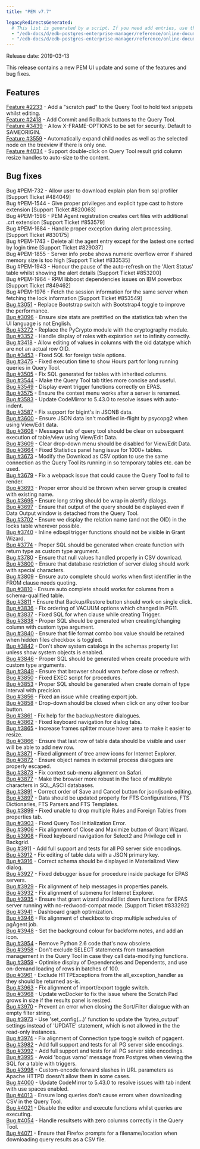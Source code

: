 ```yaml
---
title: "PEM v7.7"

legacyRedirectsGenerated:
  # This list is generated by a script. If you need add entries, use the `legacyRedirects` key.
  - "/edb-docs/d/edb-postgres-enterprise-manager/reference/online-documentation/8.0/pem_release_notes_7_7.html"
  - "/edb-docs/d/edb-postgres-enterprise-manager/reference/online-documentation/latest/pem_release_notes_7_7.html"
---
```


Release date: 2019-03-13

This release contains a new PEM UI update and some of the features and bug fixes.

## Features

[Feature #2233](https://redmine.postgresql.org/issues/2233) - Add a "scratch pad" to the Query Tool to hold text snippets whilst editing.  
[Feature #2418](https://redmine.postgresql.org/issues/2418) - Add Commit and Rollback buttons to the Query Tool.  
[Feature #3439](https://redmine.postgresql.org/issues/3439) - Allow X-FRAME-OPTIONS to be set for security. Default to SAMEORIGIN.  
[Feature #3559](https://redmine.postgresql.org/issues/3559) - Automatically expand child nodes as well as the selected node on the treeview if there is only one.  
[Feature #4034](https://redmine.postgresql.org/issues/4034) - Support double-click on Query Tool result grid column resize handles to auto-size to the content.

## Bug fixes

Bug #PEM-732 - Allow user to download explain plan from sql profiler \[Support Ticket #484049]  
Bug #PEM-1544 - Give proper privileges and explicit type cast to hstore extension \[Support Ticket #820063]  
Bug #PEM-1596 - PEM Agent registration creates cert files with additional .crt extension \[Support Ticket #853579]  
Bug #PEM-1684 - Handle proper exception during alert processing. \[Support Ticket #830175]  
Bug #PEM-1743 - Delete all the agent entry except for the lastest one sorted by login time \[Support Ticket #829037]  
Bug #PEM-1855 - Server info probe shows numeric overflow error if shared memory size is too high \[Support Ticket #833535]  
Bug #PEM-1943 - Honour the pause of the auto-refresh on the 'Alert Status' table whilst showing the alert details \[Support Ticket #853200]  
Bug #PEM-1964 - RPM libboost dependencies issues on IBM powerbox \[Support Ticket #849462]  
Bug #PEM-1976 - Fetch the session information for the same server when fetching the lock information \[Support Ticket #853549]  
[Bug #3051](https://redmine.postgresql.org/issues/3051) - Replace Bootstrap switch with Bootstrap4 toggle to improve the performance.  
[Bug #3096](https://redmine.postgresql.org/issues/3096) - Ensure size stats are prettified on the statistics tab when the UI language is not English.  
[Bug #3272](https://redmine.postgresql.org/issues/3272) - Replace the PyCrypto module with the cryptography module.  
[Bug #3352](https://redmine.postgresql.org/issues/3352) - Handle display of roles with expiration set to infinity correctly.  
[Bug #3418](https://redmine.postgresql.org/issues/3418) - Allow editing of values in columns with the oid datatype which are not an actual row OID.  
[Bug #3453](https://redmine.postgresql.org/issues/3453) - Fixed SQL for foreign table options.  
[Bug #3475](https://redmine.postgresql.org/issues/3475) - Fixed execution time to show Hours part for long running queries in Query Tool.  
[Bug #3505](https://redmine.postgresql.org/issues/3505) - Fix SQL generated for tables with inherited columns.  
[Bug #3544](https://redmine.postgresql.org/issues/3544) - Make the Query Tool tab titles more concise and useful.  
[Bug #3549](https://redmine.postgresql.org/issues/3549) - Display event trigger functions correctly on EPAS.  
[Bug #3575](https://redmine.postgresql.org/issues/3575) - Ensure the context menu works after a server is renamed.  
[Bug #3583](https://redmine.postgresql.org/issues/3583) - Update CodeMirror to 5.43.0 to resolve issues with auto-indent.  
[Bug #3587](https://redmine.postgresql.org/issues/3587) - Fix support for bigint's in JSONB data.  
[Bug #3600](https://redmine.postgresql.org/issues/3600) - Ensure JSON data isn't modified in-flight by psycopg2 when using View/Edit data.  
[Bug #3608](https://redmine.postgresql.org/issues/3608) - Messages tab of query tool should be clear on subsequent execution of table/view using View/Edit Data.  
[Bug #3609](https://redmine.postgresql.org/issues/3609) - Clear drop-down menu should be disabled for View/Edit Data.  
[Bug #3664](https://redmine.postgresql.org/issues/3664) - Fixed Statistics panel hang issue for 1000+ tables.  
[Bug #3673](https://redmine.postgresql.org/issues/3673) - Modify the Download as CSV option to use the same connection as the Query Tool its running in so temporary tables etc. can be used.  
[Bug #3679](https://redmine.postgresql.org/issues/3679) - Fix a webpack issue that could cause the Query Tool to fail to render.  
[Bug #3693](https://redmine.postgresql.org/issues/3693) - Proper error should be thrown when server group is created with existing name.  
[Bug #3695](https://redmine.postgresql.org/issues/3695) - Ensure long string should be wrap in alertify dialogs.  
[Bug #3697](https://redmine.postgresql.org/issues/3697) - Ensure that output of the query should be displayed even if Data Output window is detached from the Query Tool.  
[Bug #3702](https://redmine.postgresql.org/issues/3702) - Ensure we display the relation name (and not the OID) in the locks table wherever possible.  
[Bug #3740](https://redmine.postgresql.org/issues/3740) - Inline edbspl trigger functions should not be visible in Grant Wizard.  
[Bug #3774](https://redmine.postgresql.org/issues/3774) - Proper SQL should be generated when create function with return type as custom type argument.  
[Bug #3780](https://redmine.postgresql.org/issues/3780) - Ensure that null values handled properly in CSV download.  
[Bug #3800](https://redmine.postgresql.org/issues/3800) - Ensure that database restriction of server dialog should work with special characters.  
[Bug #3809](https://redmine.postgresql.org/issues/3809) - Ensure auto complete should works when first identifier in the FROM clause needs quoting.  
[Bug #3810](https://redmine.postgresql.org/issues/3810) - Ensure auto complete should works for columns from a schema-qualified table.  
[Bug #3811](https://redmine.postgresql.org/issues/3811) - Ensure that Backup/Restore button should work on single click.  
[Bug #3836](https://redmine.postgresql.org/issues/3836) - Fix ordering of VACUUM options which changed in PG11.  
[Bug #3837](https://redmine.postgresql.org/issues/3837) - Fixed SQL for when clause while creating Trigger.  
[Bug #3838](https://redmine.postgresql.org/issues/3838) - Proper SQL should be generated when creating/changing column with custom type argument.  
[Bug #3840](https://redmine.postgresql.org/issues/3840) - Ensure that file format combo box value should be retained when hidden files checkbox is toggled.  
[Bug #3842](https://redmine.postgresql.org/issues/3842) - Don't show system catalogs in the schemas property list unless show system objects is enabled.  
[Bug #3846](https://redmine.postgresql.org/issues/3846) - Proper SQL should be generated when create procedure with custom type arguments.  
[Bug #3849](https://redmine.postgresql.org/issues/3849) - Ensure that browser should warn before close or refresh.  
[Bug #3850](https://redmine.postgresql.org/issues/3850) - Fixed EXEC script for procedures.  
[Bug #3853](https://redmine.postgresql.org/issues/3853) - Proper SQL should be generated when create domain of type interval with precision.  
[Bug #3856](https://redmine.postgresql.org/issues/3856) - Fixed an issue while creating export job.  
[Bug #3858](https://redmine.postgresql.org/issues/3858) - Drop-down should be closed when click on any other toolbar button.  
[Bug #3861](https://redmine.postgresql.org/issues/3861) - Fix help for the backup/restore dialogues.  
[Bug #3862](https://redmine.postgresql.org/issues/3862) - Fixed keyboard navigation for dialog tabs.  
[Bug #3865](https://redmine.postgresql.org/issues/3865) - Increase frames splitter mouse hover area to make it easier to resize.  
[Bug #3866](https://redmine.postgresql.org/issues/3866) - Ensure that last row of table data should be visible and user will be able to add new row.  
[Bug #3871](https://redmine.postgresql.org/issues/3871) - Fixed alignment of tree arrow icons for Internet Explorer.  
[Bug #3872](https://redmine.postgresql.org/issues/3872) - Ensure object names in external process dialogues are properly escaped.  
[Bug #3873](https://redmine.postgresql.org/issues/3873) - Fix context sub-menu alignment on Safari.  
[Bug #3877](https://redmine.postgresql.org/issues/3877) - Make the browser more robust in the face of multibyte characters in SQL_ASCII databases.  
[Bug #3891](https://redmine.postgresql.org/issues/3891) - Correct order of Save and Cancel button for json/jsonb editing.  
[Bug #3897](https://redmine.postgresql.org/issues/3897) - Data should be updated properly for FTS Configurations, FTS Dictionaries, FTS Parsers and FTS Templates.  
[Bug #3899](https://redmine.postgresql.org/issues/3899) - Fixed unable to drop multiple Rules and Foreign Tables from properties tab.  
[Bug #3903](https://redmine.postgresql.org/issues/3903) - Fixed Query Tool Initialization Error.  
[Bug #3906](https://redmine.postgresql.org/issues/3906) - Fix alignment of Close and Maximize button of Grant Wizard.  
[Bug #3908](https://redmine.postgresql.org/issues/3908) - Fixed keyboard navigation for Select2 and Privilege cell in Backgrid.  
[Bug #3911](https://redmine.postgresql.org/issues/3911) - Add full support and tests for all PG server side encodings.  
[Bug #3912](https://redmine.postgresql.org/issues/3912) - Fix editing of table data with a JSON primary key.  
[Bug #3916](https://redmine.postgresql.org/issues/3916) - Correct schema should be displayed in Materialized View dialog.  
[Bug #3927](https://redmine.postgresql.org/issues/3927) - Fixed debugger issue for procedure inside package for EPAS servers.  
[Bug #3929](https://redmine.postgresql.org/issues/3929) - Fix alignment of help messages in properties panels.  
[Bug #3932](https://redmine.postgresql.org/issues/3932) - Fix alignment of submenu for Internet Explorer.  
[Bug #3935](https://redmine.postgresql.org/issues/3935) - Ensure that grant wizard should list down functions for EPAS server running with no-redwood-compat mode. \[Support Ticket #833292]  
[Bug #3941](https://redmine.postgresql.org/issues/3941) - Dashboard graph optimization.  
[Bug #3946](https://redmine.postgresql.org/issues/3946) - Fix alignment of checkbox to drop multiple schedules of pgAgent job.  
[Bug #3948](https://redmine.postgresql.org/issues/3948) - Set the background colour for backform notes, and add an icon.  
[Bug #3954](https://redmine.postgresql.org/issues/3954) - Remove Python 2.6 code that's now obsolete.  
[Bug #3958](https://redmine.postgresql.org/issues/3958) - Don't exclude SELECT statements from transaction management in the Query Tool in case they call data-modifying functions.  
[Bug #3959](https://redmine.postgresql.org/issues/3959) - Optimise display of Dependencies and Dependents, and use on-demand loading of rows in batches of 100.  
[Bug #3961](https://redmine.postgresql.org/issues/3961) - Exclude HTTPExceptions from the all_exception_handler as they should be returned as-is.  
[Bug #3963](https://redmine.postgresql.org/issues/3963) - Fix alignment of import/export toggle switch.  
[Bug #3968](https://redmine.postgresql.org/issues/3968) - Update wcDocker to fix the issue where the Scratch Pad grows in size if the results panel is resized.  
[Bug #3970](https://redmine.postgresql.org/issues/3970) - Prevent an error when closing the Sort/Filter dialogue with an empty filter string.  
[Bug #3973](https://redmine.postgresql.org/issues/3973) - Use 'set_config(...)' function to update the 'bytea_output' settings instead of 'UPDATE' statement, which is not allowed in the the read-only instances.  
[Bug #3974](https://redmine.postgresql.org/issues/3974) - Fix alignment of Connection type toggle switch of pgagent.  
[Bug #3982](https://redmine.postgresql.org/issues/3982) - Add full support and tests for all PG server side encodings.  
[Bug #3992](https://redmine.postgresql.org/issues/3992) - Add full support and tests for all PG server side encodings.  
[Bug #3995](https://redmine.postgresql.org/issues/3995) - Avoid 'bogus varno' message from Postgres when viewing the SQL for a table with triggers.  
[Bug #3998](https://redmine.postgresql.org/issues/3998) - Custom-encode forward slashes in URL parameters as Apache HTTPD doesn't allow them in some cases.  
[Bug #4000](https://redmine.postgresql.org/issues/4000) - Update CodeMirror to 5.43.0 to resolve issues with tab indent with use spaces enabled.  
[Bug #4013](https://redmine.postgresql.org/issues/4013) - Ensure long queries don't cause errors when downloading CSV in the Query Tool.  
[Bug #4021](https://redmine.postgresql.org/issues/4021) - Disable the editor and execute functions whilst queries are executing.  
[Bug #4054](https://redmine.postgresql.org/issues/4054) - Handle resultsets with zero columns correctly in the Query Tool.  
[Bug #4071](https://redmine.postgresql.org/issues/4071) - Ensure that Firefox prompts for a filename/location when downloading query results as a CSV file.
